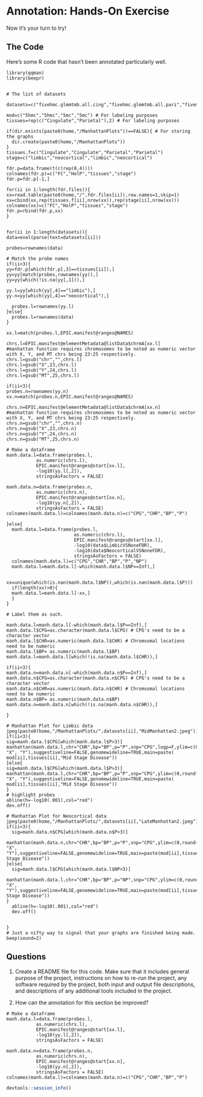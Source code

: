 # Annotation: Hands-On Exercise 

Now it's your turn to try! 


## The Code

Here's some R code that hasn't been annotated particularly well.

```
library(qqman)
library(beepr)


# The list of datasets

datasets=c("fivehmc.glmmtmb.all.cing","fivehmc.glmmtmb.all.pari","fivemc.glmmtmb.cingulate","fivemc.glmmtmb.parietal")

mod=c("5hmc","5hmc","5mc","5mc") # For labeling purposes
tissues=rep(c("Cingulate","Parietal"),2) # For labeling purposes

if(dir.exists(paste0(home,"/ManhattanPlots"))==FALSE){ # For storing the graphs
  dir.create(paste0(home,"/ManhattanPlots"))
}
tissues.f=c("Cingulate","Cingulate","Parietal","Parietal")
stage=c("limbic","neocortical","limbic","neocortical")

fdr.p=data.frame(t(c(rep(0,4))))
colnames(fdr.p)=c("FC","HolP","tissues","stage")
fdr.p=fdr.p[-1,]

for(ii in 1:length(fdr.files)){
xx=read.table(paste0(home,"/",fdr.files[ii]),row.names=1,skip=1)
xx=cbind(xx,rep(tissues.f[ii],nrow(xx)),rep(stage[ii],nrow(xx)))
colnames(xx)=c("FC","HolP","tissues","stage")
fdr.p=rbind(fdr.p,xx)
}


for(ii in 1:length(datasets)){
data=eval(parse(text=datasets[ii]))

probes=rownames(data) 

# Match the probe names 
if(ii<3){
yy=fdr.p[which(fdr.p[,3]==tissues[ii]),]
yy=yy[match(probes,rownames(yy)),]
yy=yy[which(!is.na(yy[,1])),]

yy.l=yy[which(yy[,4]=="limbic"),]
yy.n=yy[which(yy[,4]=="neocortical"),]

  probes.l=rownames(yy.l)
}else{
  probes.l=rownames(data) 
}

xx.l=match(probes.l,EPIC.manifest@ranges@NAMES)

chrs.l=EPIC.manifest@elementMetadata@listData$chrmA[xx.l] 
#manhattan function requires chromosomes to be noted as numeric vector with X, Y, and MT chrs being 23:25 respectively. 
chrs.l=gsub("chr","",chrs.l) 
chrs.l=gsub("X",23,chrs.l)
chrs.l=gsub("Y",24,chrs.l)
chrs.l=gsub("MT",25,chrs.l)

if(ii<3){
probes.n=rownames(yy.n)
xx.n=match(probes.n,EPIC.manifest@ranges@NAMES)

chrs.n=EPIC.manifest@elementMetadata@listData$chrmA[xx.n] 
#manhattan function requires chromosomes to be noted as numeric vector with X, Y, and MT chrs being 23:25 respectively. 
chrs.n=gsub("chr","",chrs.n) 
chrs.n=gsub("X",23,chrs.n)
chrs.n=gsub("Y",24,chrs.n)
chrs.n=gsub("MT",25,chrs.n)

# Make a dataframe
manh.data.l=data.frame(probes.l,         
           as.numeric(chrs.l),
           EPIC.manifest@ranges@start[xx.l],
           -log10(yy.l[,2]),
           stringsAsFactors = FALSE)

manh.data.n=data.frame(probes.n,         
           as.numeric(chrs.n),
           EPIC.manifest@ranges@start[xx.n],
           -log10(yy.n[,2]),
           stringsAsFactors = FALSE)
colnames(manh.data.l)=colnames(manh.data.n)=c("CPG","CHR","BP","P")

}else{
  manh.data.l=data.frame(probes.l,         
                         as.numeric(chrs.l),
                         EPIC.manifest@ranges@start[xx.l],
                         -log10(data$LimbicVSNoneFDR),
                         -log10(data$NeocorticalVSNoneFDR),
                         stringsAsFactors = FALSE)
  colnames(manh.data.l)=c("CPG","CHR","BP","P","NP")
  manh.data.l=manh.data.l[-which(manh.data.l$NP==Inf),]
  
  xx=unique(which(is.nan(manh.data.l$NP)),which(is.nan(manh.data.l$P)))
  if(length(xx)>0){
  manh.data.l=manh.data.l[-xx,]
  }
}

# Label them as such. 

manh.data.l=manh.data.l[-which(manh.data.l$P==Inf),]
manh.data.l$CPG=as.character(manh.data.l$CPG) # CPG's need to be a character vector
manh.data.l$CHR=as.numeric(manh.data.l$CHR) # Chromsomal locations need to be numeric
manh.data.l$BP= as.numeric(manh.data.l$BP)
manh.data.l=manh.data.l[which(!is.na(manh.data.l$CHR)),]

if(ii<3){
manh.data.n=manh.data.n[-which(manh.data.n$P==Inf),]
manh.data.n$CPG=as.character(manh.data.n$CPG) # CPG's need to be a character vector
manh.data.n$CHR=as.numeric(manh.data.n$CHR) # Chromsomal locations need to be numeric
manh.data.n$BP= as.numeric(manh.data.n$BP)
manh.data.n=manh.data.n[which(!is.na(manh.data.n$CHR)),]

}

# Manhattan Plot for Limbic data
jpeg(paste0(home,"/ManhattanPlots/",datasets[ii],"MidManhattan2.jpeg"))
if(ii<3){
sig=manh.data.l$CPG[which(manh.data.l$P>3)]
manhattan(manh.data.l,chr="CHR",bp="BP",p="P",snp="CPG",logp=F,ylim=c(0,round(max(manh.data.l$P))+10),highlight=sig,chrlabs=c(1:22, "X", "Y"),suggestiveline=FALSE,genomewideline=TRUE,main=paste( mod[ii],tissues[ii],"Mid Stage Disease"))
}else{
sig=manh.data.l$CPG[which(manh.data.l$P>3)]
manhattan(manh.data.l,chr="CHR",bp="BP",p="P",snp="CPG",ylim=c(0,round(max(manh.data.l$P[!is.na(manh.data.l$P)]))),logp=F,highlight=sig,chrlabs=c(1:22, "X", "Y"),suggestiveline=FALSE,genomewideline=TRUE,main=paste( mod[ii],tissues[ii],"Mid Stage Disease"))
}
# highlight probes
abline(h=-log10(.001),col="red") 
dev.off()

# Manhattan Plot for Neocortical data
jpeg(paste0(home,"/ManhattanPlots/",datasets[ii],"LateManhattan2.jpeg"))
if(ii<3){
  sig=manh.data.n$CPG[which(manh.data.n$P>3)]
  manhattan(manh.data.n,chr="CHR",bp="BP",p="P",snp="CPG",ylim=c(0,round(max(manh.data.l$P))+10),logp=F,highlight=sig,chrlabs=c(1:22, "X", "Y"),suggestiveline=FALSE,genomewideline=TRUE,main=paste(mod[ii],tissues[ii],"Late Stage Disease"))
}else{
  sig=manh.data.l$CPG[which(manh.data.l$NP>3)]
  manhattan(manh.data.l,chr="CHR",bp="BP",p="NP",snp="CPG",ylim=c(0,round(max(manh.data.l$NP))),logp=F,highlight=sig,chrlabs=c(1:22, "X", "Y"),suggestiveline=FALSE,genomewideline=TRUE,main=paste(mod[ii],tissues[ii],"Late Stage Disease"))
}
  abline(h=-log10(.001),col="red")
  dev.off()


}
# Just a nifty way to signal that your graphs are finished being made. 
beep(sound=2)
```

## Questions

1. Create a README file for this code. Make sure that it includes general purpose of the project, instructions on how to re-run the project, any software required by the project, both input and output file descriptions, and descriptions of any additional tools included in the project.

2. How can the annotation for this section be improved?

```
# Make a dataframe
manh.data.l=data.frame(probes.l,         
           as.numeric(chrs.l),
           EPIC.manifest@ranges@start[xx.l],
           -log10(yy.l[,2]),
           stringsAsFactors = FALSE)

manh.data.n=data.frame(probes.n,         
           as.numeric(chrs.n),
           EPIC.manifest@ranges@start[xx.n],
           -log10(yy.n[,2]),
           stringsAsFactors = FALSE)
colnames(manh.data.l)=colnames(manh.data.n)=c("CPG","CHR","BP","P")
```

```r
devtools::session_info()
```

